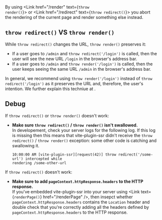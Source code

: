 
By using <Link href="/render" text={<code>throw render()</code>}></Link> or <Link href="/redirect" text={<code>throw redirect()</code>}></Link> you abort the rendering of the current page and render something else instead.

## `throw redirect()` VS `throw render()`

While `throw redirect()` changes the URL, `throw render()` preserves it:
 - If a user goes to `/admin` and `throw redirect('/login')` is called, then the user will see the new URL `/login` in the browser's address bar.
 - If a user goes to `/admin` and `throw render('/login')` is called, then the user keeps seeing the same URL `/admin` in the browser's address bar.

In general, we recommend using `throw render('/login')` instead of `throw redirect('/login')` as it preserves the URL and, therefore, the user's intention. We further explain this techniue at <Link href="/auth#login-flow" />.

## Debug

If `throw redirect()` or `throw render()` doesn't work:
 - **Make sure `throw redirect()` / `throw render()` isn't swallowed.**  
   In developement, check your server logs for the following log. If this log is missing then this means that vite-plugin-ssr didn't receive the `throw redirect()` / `throw render()` exception: some other code is catching and swallowing it.
   ```
   10:00:00 AM [vite-plugin-ssr][request(42)] throw redirect('/some-url') intercepted while
   rendering /some-other-url
   ```
If `throw redirect()` doesn't work:
 - **Make sure to add `pageContext.httpResponse.headers` to the HTTP response.**  
   If you've embedded vite-plugin-ssr into your server using <Link text={<code>renderPage()</code>} href="/renderPage" />, then insepct whether `pageContext.httpResponse.headers` contains the `Location` header and double check that you're correctly adding all the headers defined by `pageContext.httpResponse.headers` to the HTTP response.
